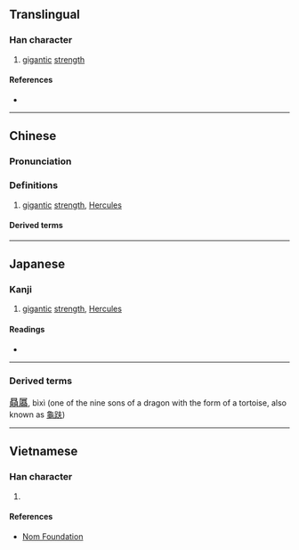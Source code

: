{{character info/new}}
{{also|屓}}
==Translingual==

===Han character===
{{Han char|rn=44|rad=尸|as=21|sn=24|four=77286|canj=SBCC|ids=⿸尸贔}}

# [[gigantic]] [[strength]]

====References====
* {{Han ref|kx=0304.090|dkj=07823|dj=0603.020|hdz=20983.020|uh=5C6D|ud=23661|bh=F8A8|bd=63656}}

----

==Chinese==
{{zh-forms|s=屃|t2=屓}}

===Pronunciation===
{{zh-pron
|m=xì
|c=ai3,hai3
}}

===Definitions===
{{zh-hanzi}}

# [[gigantic]] [[strength]], [[Hercules]]

====Derived terms====
{{zh-der|贔屭}}

----

==Japanese==

===Kanji===
{{ja-kanji|grade=|rs=尸21}}

# [[gigantic]] [[strength]], [[Hercules]]

====Readings====
* {{ja-readings|on=[[き]] (ki)|kun=[[さかん]] (sakan), [[きびしい]] (kibishii)}}

----

===Derived terms===
<big>[[贔屭]]</big>, bìxì (one of the nine sons of a dragon with the form of a tortoise, also known as [[龜趺]])

----

==Vietnamese==

===Han character===
{{vi-readings|rs=尸21|hanviet=hí}}

# {{defn|lang=vi|sort=尸21}}

====References====
* [http://nomfoundation.org/common/nom_details.php?codepoint=5c6d Nom Foundation]